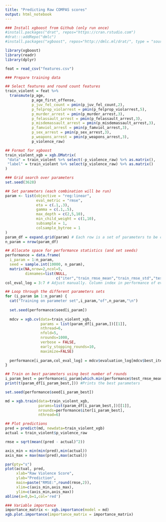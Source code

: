 ```yaml
---
title: "Predicting Raw COMPAS scores"
output: html_notebook
---
```


```r
### Install xgboost from Github (only run once)
#install.packages("drat", repos="https://cran.rstudio.com")
#drat:::addRepo("dmlc")
#install.packages("xgboost", repos="http://dmlc.ml/drat/", type = "source")
```

```r
library(xgboost)
library(readr)
library(dplyr)
```

```r
feat = read_csv("features.csv")
```

```r
### Prepare training data

## Select features and round count features
train_violent = feat %>%
  transmute(p_age,
            p_age_first_offense,
            p_juv_fel_count = pmin(p_juv_fel_count,2),
            p_felprop_violarrest = pmin(p_felprop_violarrest,5),
            p_murder_arrest = pmin(p_murder_arrest,3),
            p_felassault_arrest = pmin(p_felassault_arrest,3),
            p_misdemassault_arrest = pmin(p_misdemassault_arrest,3),
            p_famviol_arrest = pmin(p_famviol_arrest,3),
            p_sex_arrest = pmin(p_sex_arrest,3),
            p_weapons_arrest = pmin(p_weapons_arrest,3),
            p_violence_raw)

## Format for xgboost
train_violent_xgb = xgb.DMatrix(
 "data" = train_violent %>% select(-p_violence_raw) %>% as.matrix(),
 "label" = train_violent %>% select(p_violence_raw) %>% as.matrix()
)
```

```r
### Grid search over parameters
set.seed(3628)

## Set parameters (each combination will be run)
param <- list(objective = "reg:linear",
              eval_metric = "rmse",
              eta = c(.1,.3),
              gamma = c(.1,.5), 
              max_depth = c(2,5,10),
              min_child_weight = c(1,10),
              subsample = 1,
              colsample_bytree = 1
)
param_df = expand.grid(param) # Each row is a set of parameters to be cross validated
n_param = nrow(param_df)

## Allocate space for performance statistics (and set seeds)
performance = data.frame(
  i_param = 1:n_param,
  seed = sample.int(10000, n_param),
  matrix(NA,nrow=2,ncol=5,
         dimnames=list(NULL,
                       c("iter","train_rmse_mean","train_rmse_std","test_rmse_mean","test_rmse_std"))))
col_eval_log = 3:7 # Adjust manually. Column index in performance of evaluation_log output from xgb.cv

## Loop through the different parameters sets
for (i_param in 1:n_param) {
  cat("Training on parameter set",i_param,"of",n_param,"\n")
  
  set.seed(performance$seed[i_param])
  
  mdcv = xgb.cv(data=train_violent_xgb, 
                params = list(param_df[i_param,])[[1]], 
                nthread=6, 
                nfold=5, 
                nrounds=1000,
                verbose = FALSE, 
                early_stopping_rounds=10, 
                maximize=FALSE)
  
  performance[i_param,col_eval_log] = mdcv$evaluation_log[mdcv$best_iteration,]
}

## Train on best parameters using best number of rounds
i_param_best = performance$i_param[which.min(performance$test_rmse_mean)]
print(t(param_df[i_param_best,])) #Prints the best parameters

set.seed(performance$seed[i_param_best])

md = xgb.train(data=train_violent_xgb, 
               params=list(param_df[i_param_best,])[[1]], 
               nrounds=performance$iter[i_param_best], 
               nthread=6)
```


```r
## Plot predictions
pred = predict(md, newdata=train_violent_xgb)
actual = train_violent$p_violence_raw

rmse = sqrt(mean((pred - actual)^2))

axis_min = min(min(pred),min(actual))
axis_max = max(max(pred),max(actual))

par(pty="s")
plot(actual, pred,
     xlab="Raw Violence Score",
     ylab="Prediction",
     main=paste("RMSE:",round(rmse,2)),
     xlim=c(axis_min,axis_max),
     ylim=c(axis_min,axis_max))
abline(a=0,b=1,col='red')
```

```r
### Variable importance
importance_matrix <- xgb.importance(model = md)
xgb.plot.importance(importance_matrix = importance_matrix)
```

